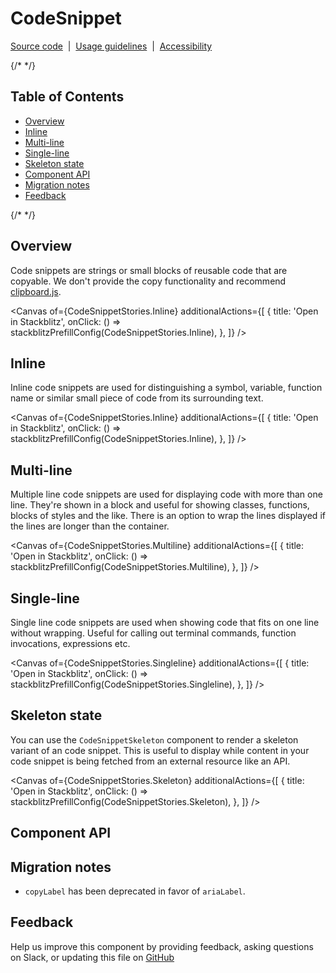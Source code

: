 
<Meta isTemplate />

# CodeSnippet

[Source code](https://github.com/carbon-design-system/carbon/tree/main/packages/react/src/components/CodeSnippet)
&nbsp;|&nbsp;
[Usage guidelines](https://www.carbondesignsystem.com/components/code-snippet/usage)
&nbsp;|&nbsp;
[Accessibility](https://www.carbondesignsystem.com/components/code-snippet/accessibility)

{/* <!-- START doctoc generated TOC please keep comment here to allow auto update --> <!-- DON'T EDIT THIS SECTION, INSTEAD RE-RUN doctoc TO UPDATE --> */}

## Table of Contents

- [Overview](#overview)
- [Inline](#inline)
- [Multi-line](#multi-line)
- [Single-line](#single-line)
- [Skeleton state](#skeleton-state)
- [Component API](#component-api)
- [Migration notes](#migration-notes)
- [Feedback](#feedback)

{/* <!-- END doctoc generated TOC please keep comment here to allow auto update --> */}

## Overview

Code snippets are strings or small blocks of reusable code that are copyable. We
don't provide the copy functionality and recommend
[clipboard.js](https://clipboardjs.com/).

<Canvas
  of={CodeSnippetStories.Inline}
  additionalActions={[
    {
      title: 'Open in Stackblitz',
      onClick: () => stackblitzPrefillConfig(CodeSnippetStories.Inline),
    },
  ]}
/>

## Inline

Inline code snippets are used for distinguishing a symbol, variable, function
name or similar small piece of code from its surrounding text.

<Canvas
  of={CodeSnippetStories.Inline}
  additionalActions={[
    {
      title: 'Open in Stackblitz',
      onClick: () => stackblitzPrefillConfig(CodeSnippetStories.Inline),
    },
  ]}
/>

## Multi-line

Multiple line code snippets are used for displaying code with more than one
line. They're shown in a block and useful for showing classes, functions, blocks
of styles and the like. There is an option to wrap the lines displayed if the
lines are longer than the container.

<Canvas
  of={CodeSnippetStories.Multiline}
  additionalActions={[
    {
      title: 'Open in Stackblitz',
      onClick: () => stackblitzPrefillConfig(CodeSnippetStories.Multiline),
    },
  ]}
/>

## Single-line

Single line code snippets are used when showing code that fits on one line
without wrapping. Useful for calling out terminal commands, function
invocations, expressions etc.

<Canvas
  of={CodeSnippetStories.Singleline}
  additionalActions={[
    {
      title: 'Open in Stackblitz',
      onClick: () => stackblitzPrefillConfig(CodeSnippetStories.Singleline),
    },
  ]}
/>

## Skeleton state

You can use the `CodeSnippetSkeleton` component to render a skeleton variant of
an code snippet. This is useful to display while content in your code snippet is
being fetched from an external resource like an API.

<Canvas
  of={CodeSnippetStories.Skeleton}
  additionalActions={[
    {
      title: 'Open in Stackblitz',
      onClick: () => stackblitzPrefillConfig(CodeSnippetStories.Skeleton),
    },
  ]}
/>

## Component API

<ArgTypes />

## Migration notes

- `copyLabel` has been deprecated in favor of `ariaLabel`.

## Feedback

Help us improve this component by providing feedback, asking questions on Slack,
or updating this file on
[GitHub](https://github.com/carbon-design-system/carbon/edit/main/packages/react/src/components/CodeSnippet/CodeSnippet.mdx)
